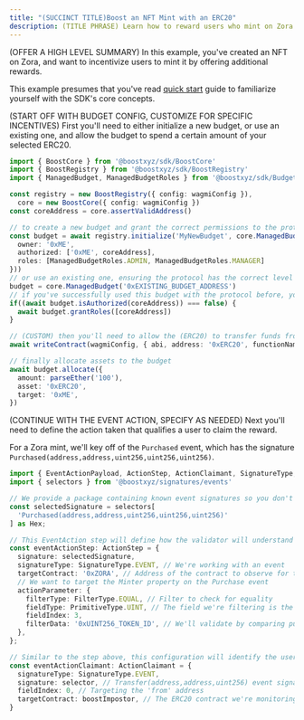```yaml
---
title: "(SUCCINCT TITLE)Boost an NFT Mint with an ERC20"
description: (TITLE PHRASE) Learn how to reward users who mint on Zora
---
```


(OFFER A HIGH LEVEL SUMMARY)
In this example, you've created an NFT on Zora, and want to incentivize users to mint it by offering additional rewards.

This example presumes that you've read [quick start](TODO_LINK_TO_QUICK_START) guide to familiarize yourself with the SDK's core concepts.

(START OFF WITH BUDGET CONFIG, CUSTOMIZE FOR SPECIFIC INCENTIVES)
First you'll need to either initialize a new budget, or use an existing one, and allow the budget to spend a certain amount of your selected ERC20.

```ts
import { BoostCore } from '@boostxyz/sdk/BoostCore'
import { BoostRegistry } from '@boostxyz/sdk/BoostRegistry'
import { ManagedBudget, ManagedBudgetRoles } from '@boostxyz/sdk/Budgets/ManagedBudget'

const registry = new BoostRegistry({ config: wagmiConfig }),
  core = new BoostCore({ config: wagmiConfig })
const coreAddress = core.assertValidAddress()

// to create a new budget and grant the correct permissions to the protocol
const budget = await registry.initialize('MyNewBudget', core.ManagedBudget({
  owner: '0xME',
  authorized: ['0xME', coreAddress],
  roles: [ManagedBudgetRoles.ADMIN, ManagedBudgetRoles.MANAGER]
}))
// or use an existing one, ensuring the protocol has the correct level of access
budget = core.ManagedBudget('0xEXISTING_BUDGET_ADDRESS')
// if you've successfully used this budget with the protocol before, you won't need to do this
if((await budget.isAuthorized(coreAddress)) === false) {
  await budget.grantRoles([coreAddress])
}

// (CUSTOM) then you'll need to allow the (ERC20) to transfer funds from your account into the budget.
await writeContract(wagmiConfig, { abi, address: '0xERC20', functionName: 'approve', args: [budget.assertValidAddress(), parseEther('100')] })

// finally allocate assets to the budget
await budget.allocate({
  amount: parseEther('100'),
  asset: '0xERC20',
  target: '0xME',
})
```

(CONTINUE WITH THE EVENT ACTION, SPECIFY AS NEEDED)
Next you'll need to define the action taken that qualifies a user to claim the reward.

For a Zora mint, we'll key off of the `Purchased` event, which has the signature `Purchased(address,address,uint256,uint256,uint256)`.

```ts
import { EventActionPayload, ActionStep, ActionClaimant, SignatureType, FilterType, PrimitiveType } from '@boostxyz/sdk/Actions/EventAction'
import { selectors } from '@boostxyz/signatures/events'

// We provide a package containing known event signatures so you don't need to know the hex of the signature yourself.
const selectedSignature = selectors[
  'Purchased(address,address,uint256,uint256,uint256)'
] as Hex;

// This EventAction step will define how the validator will understand who is elligible to redeem the reward.
const eventActionStep: ActionStep = {
  signature: selectedSignature,
  signatureType: SignatureType.EVENT, // We're working with an event
  targetContract: '0xZORA', // Address of the contract to observe for the event
  // We want to target the Minter property on the Purchase event
  actionParameter: {
    filterType: FilterType.EQUAL, // Filter to check for equality
    fieldType: PrimitiveType.UINT, // The field we're filtering is the tokenId
    fieldIndex: 3,
    filterData: '0xUINT256_TOKEN_ID', // We'll validate by comparing purchase events with a token ID that equals the this field
  },
};

// Similar to the step above, this configuration will identify the user elligible to claim based on them having taken the action triggering the `Purchased` event.
const eventActionClaimant: ActionClaimant = {
  signatureType: SignatureType.EVENT,
  signature: selector, // Transfer(address,address,uint256) event signature
  fieldIndex: 0, // Targeting the 'from' address
  targetContract: boostImpostor, // The ERC20 contract we're monitoring
}
```


